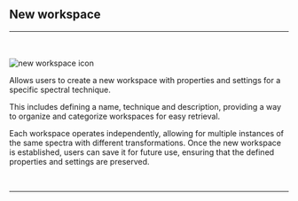 
## New workspace
<hr></hr>
<br></br>
<Image src={`${imagePath}new_workspace_icon.svg`} alt="new workspace icon" width={65} height={65} />

Allows users to create a new workspace with properties and settings for a specific spectral technique.

This includes defining a name, technique and description, providing a way to organize and categorize workspaces for easy retrieval. 

Each workspace operates independently, allowing for multiple instances of the same spectra with different transformations. Once the new workspace is established, users can save it for future use, ensuring that the defined properties and settings are preserved.

<br />
<hr />
<br />
<div style={{ display: 'grid', gridTemplateColumns: 'repeat(2, 1fr)', gap: '1rem' }}>
  <ImageLink href="/workspace-management/open-workspace" image={{alt: "open workspace icon", src: `${imagePath}open_workspace_icon.svg`}} text="Open Workspace" />
  <ImageLink href="/workspace-management/save-workspace" image={{alt: "save workspace icon", src: `${imagePath}save_workspace_icon.svg`}} text="Save Workspace" />
  <ImageLink href="/workspace-management/close-workspace" image={{alt: "close workspace icon", src: `${imagePath}close_workspace_icon.svg`}} text="Close Workspace" />
  <ImageLink href="/workspace-management/new-workspace" image={{alt: "new workspace icon", src: `${imagePath}new_workspace_icon.svg`}} text="New Workspace" />
</div>